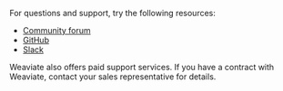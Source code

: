 For questions and support, try the following resources:

- [Community forum](https://forum.weaviate.io)
- [GitHub](https://github.com/weaviate/weaviate)
- [Slack](https://weaviate.io/slack)

Weaviate also offers paid support services. If you have a contract with Weaviate, contact your sales representative for details.
